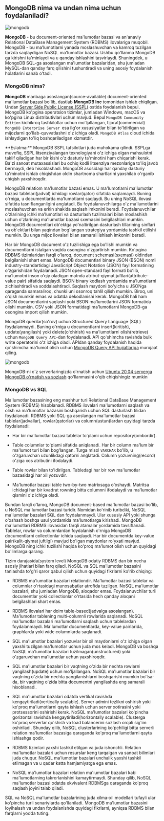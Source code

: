 
## MongoDB nima va undan nima uchun foydalaniladi?

![mongodb](/images/tutorials/database/mongo_db.jpeg)

**MongoDB** - bu document-oriented ma'lumotlar bazasi va an'anaviy Relational DataBase Management System (RDBMS) ilovalariga muqobil. MongoDB - bu ma'lumotlarni yanada moslashuvchan va kamroq tuzilgan tarzda saqlaydigan NoSQL ma'lumotlar bazasi. Ushbu qo'llanma MongoDB ga kirishni ta'minlaydi va u qanday ishlashini tasvirlaydi. Shuningdek, u MongoDB SQL-ga asoslangan ma'lumotlar bazalaridan, shu jumladan MySQL-dan qanday farq qilishini tushuntiradi va uning asosiy foydalanish holatlarini sanab o'tadi.

### MongoDB nima?

**MongoDB** manbaga asoslangan(source-available) document-oriented ma'lumotlar bazasi bo'lib, dastlab **MongoDB Inc** tomonidan ishlab chiqilgan. Undan [Server Side Public License (SSPL)](https://en.wikipedia.org/wiki/Server_Side_Public_License) ostida foydalanish bepul. MongoDB ko'pgina operatsion tizimlar, jumladan Windows, macOS va ko'pgina Linux distributivlari uchun mavjud. Bepul `MongoDB Community Edition` kichikroq tashkilotlar uchun mo'ljallangan, tijorat(commercial) `MongoDB Enterprise Server `esa ilg'or xususiyatlar bilan to'ldirilgan va mijozlarni qo'llab-quvvatlashni o'z ichiga oladi. `MongoDB Atlas` cloud ichida ishlaydigan to'liq boshqariladigan xizmatdir.

<Callout type="info" emoji="">
**Eslatma:**
MongoDB SSPL tafsilotlari juda muhokama qilindi. SSPLga muvofiq, SSPL litsenziyalangan texnologiyani o'z ichiga olgan mahsulotni taklif qiladigan har bir kishi o'z dasturiy ta'minotini ham chiqarishi kerak. Ba'zi sanoat mutaxassislari bu ochiq kodli litsenziya mezonlariga to'liq javob bermaydi, deb hisoblashadi. MongoDB asosidagi har qanday dasturiy ta'minotni ishlab chiqishdan oldin shartnoma shartlarini yaxshilab o'rganib chiqish yaxshiroqdir.
</Callout>

MongoDB relatiom ma'lumotlar bazasi emas. U ma'lumotlarni ma'lumotlar bazasi tablelari(jadval) ichidagi rowlar(qator) sifatida saqlamaydi. Buning o'rniga, u documentlarda ma'lumotlarni saqlaydi. Bu uning NoSQL ilovasi sifatida tasniflanganligini anglatadi. Bu foydalanuvchilarga o'z ma'lumotlarini moslashuvchan va erkin shaklda saqlash imkonini beradi. Foydalanuvchilar o'zlarining ichki ma'lumotlari va dasturlash tuzilmalari bilan moslashish uchun o'zlarining ma'lumotlar bazasi sxemasini belgilashlari mumkin. MongoDB documentlari ob'ektga yo'naltirilgan dasturlash tillarining sinflari va ob'ektlari bilan yaqindan bog'langan strategiya yordamida tashkil etilishi mumkin. Bu unga mijoz ilovalari bilan samarali ishlash imkonini beradi.

Har bir MongoDB document o'z tuzilishiga ega bo'lishi mumkin va documentlarni istalgan vaqtda osongina o'zgartirish mumkin. Ko'pgina RDBMS tizimlaridan farqli o'laroq, document schemasi(sxemasi) oldindan belgilanishi shart emas. MongoDB documentlari binary JSON (BSON) nomli industry-standartidagi JavaScript Object Notation (JSON) fayl formatining o'zgarishidan foydalanadi. JSON open-standard fayl formati boʻlib, maʼlumotni inson oʻqiy oladigan matnda atribut-qiymat juftlari(attribute-value pair) sifatida saqlaydi. BSON binary kodlash yordamida ma'lumotlarni zichlashtiradi va soddalashtiradi. Saqlash maydoni bo'yicha u JSONga qaraganda samaraliroq, chunki uni osonroq tahlil qilish mumkin. Biroq, uni o'qish mumkin emas va odatda dekodlanishi kerak. MongoDB hali ham JSON documentlarini saqlashi yoki BSON maʼlumotlarini JSON formatida olishi mumkin. CSV yoki JSON formatidagi ma'lumotlarni MongoDB-ga osongina import qilish mumkin.

MongoDB querilar(so'rov) uchun Structured Query Language (SQL) foydalanmaydi. Buning o'rniga u documentlarni insert(kiritish), update(yangilash) yoki delete(o'chirish) va ma'lumotlarni olish(retrieve) uchun `MongoDB Query API`-dan foydalanadi. API qo'shimcha ravishda bulk write operatorini o'z ichiga oladi. APIdan qanday foydalanish haqida qo'shimcha ma'lumot olish uchun [MongoDB Query API hujjatlariga](https://docs.mongodb.com/manual/crud/#std-label-crud) murojaat qiling.

![mongodb](/images/tutorials/database/1.svg)

MongoDB-ni o'z serverlaringizda o'rnatish uchun [Ubuntu 20.04 serverga MongoDB o'rnatish va sozlash](https://devops-journey.uz/guides/database/install-mongodb) qo'llanmasini o'qib chiqishingiz mumkin

### MongoDB vs SQL

Ma'lumotlar bazasining eng mashhur turi Relational DataBase Management System (RDBMS) hisoblanadi. RDBMS ilovalari ma'lumotlarni saqlash va olish va ma'lumotlar bazasini boshqarish uchun SQL dasturlash tilidan foydalanadi. RDBMS yoki SQL-ga asoslangan ma'lumotlar bazasi tablelar(jadvallar), rowlar(qatorlar) va column(ustun)lardan quyidagi tarzda foydalanadi:

* Har bir ma'lumotlar bazasi tablelar to'plami uchun repository(ombordir).

* Table columnlar to'plami sifatida aniqlanadi. Har bir column ma'lum bir ma'lumot turi bilan bog'langan. Turga misol `VARCHAR` bo'lib, u o'zgaruvchan uzunlikdagi qatorni anglatadi. Column yozuvning(record) o'ziga xos atributini ifodalaydi.

* Table rowlar bilan to'ldirilgan. Tabledagi har bir row ma'lumotlar bazasidagi har xil yozuvdir.

* Ma'lumotlar bazasi table two-by-two matrixsaga o'xshaydi. Matritsa ichidagi har bir kvadrat rowning bitta columnni ifodalaydi va ma'lumotlar qismini o'z ichiga oladi.

Bundan farqli o'laroq, MongoDB document-based ma'lumotlar bazasi bo'lib, u NoSQL ma'lumotlar bazasi turidir. Nomidan ko'rinib turibdiki, NoSQL ma'lumotlar bazalari SQL dan foydalanmaydi. Ular xususiy API yoki shunga o'xshash boshqa usul yordamida ma'lumotlarga kirishadi. MongoDB ma'lumotlari RDBMS ilovasidan farqli atamalar yordamida tavsiflanadi. Tablelar, rowlar va columnlardan foydalanish o'rniga MongoDB documentlarni collectionlar ichida saqlaydi. Har bir documentda key-value pair(kalit-qiymat juftligi) mavjud bo'lgan maydonlar ro'yxati mavjud. MongoDB ning ichki tuzilishi haqida ko'proq ma'lumot olish uchun quyidagi bo'limlarga qarang. 

Tizim darajasida(system level) MongoDB odatiy RDBMS dan bir necha asosiy jihatlari bilan farq qiladi. NoSQL va SQL ma'lumotlar bazasini tanlashda to'g'ri qaror qabul qilish uchun quyidagi fikrlarni ko'rib chiqing:

* RDBMS ma'lumotlar bazalari relationdir. Ma'lumotlar bazasi tablelar va columnlar o'rtasidagi munosabatlar atrofida tuzilgan. NoSQL ma'lumotlar bazalari, shu jumladan MongoDB, aloqador emas. Foydalanuvchilar turli documentlar yoki collectionlar o'rtasida hech qanday aloqani belgilashlari shart emas.

* RDBMS ilovalari har doim table-based(jadvalga asoslangan). Ma'lumotlar tablening multi-columnli rowlarida saqlanadi. NoSQL ma'lumotlar bazalari ma'lumotlarni saqlash uchun tablelardan foydalanmaydi. Ma'lumotlar documentlarda, key-value pairlarida, graphlarda yoki wide columnlarda saqlanadi.

* SQL ma'lumotlar bazalari yozuvlar bir xil maydonlarni o'z ichiga olgan yaxshi tuzilgan ma'lumotlar uchun juda mos keladi. MongoDB va boshqa NoSQL ma'lumotlar bazalari tuzilmagan(unstructured) yoki o'zgaruvchan ma'lumotlar uchun yaxshiroqdir.

* SQL ma'lumotlar bazalari bir vaqtning o'zida bir nechta rowlarni yangilash(update) uchun mo'ljallangan. NoSQL ma'lumotlar bazalari bir vaqtning o'zida bir nechta yangilanishlarni boshqarishi mumkin bo'lsa-da, bir vaqtning o'zida bitta documentni yangilashda eng samarali hisoblanadi.

* SQL ma'lumotlar bazalari odatda vertikal ravishda kengaytiriladi(vertically scalable). Server admini tezlikni oshirish yoki ko'proq ma'lumotlarni qayta ishlash uchun server xotirasini yoki protsessorini oshirishi kerak. NoSQL ma'lumotlar bazalari ko'pincha gorizontal ravishda kengaytiriladi(horizontally scalable). Clusterga ko'proq serverlar qo'shish va load balancerini sozlash orqali sig'im oshiriladi. Shunday qilib, NoSQL clusterlarining ko'pchiligi bitta serverli relation ma'lumotlar bazasiga qaraganda ko'proq ma'lumotlarni qayta ishlashga qodir.

* RDBMS tizimlari yaxshi tashkil etilgan va juda ishonchli. Relation ma'lumotlar bazalari uchun resurslar keng tarqalgan va sanoat bilimlari juda chuqur. NoSQL ma'lumotlar bazalari unchalik yaxshi tashkil etilmagan va u qadar katta hamjamiyatga ega emas.

* NoSQL ma'lumotlar bazalari relation ma'lumotlar bazalari kabi ma'lumotlarning takrorlanishini kamaytirmaydi. Shunday qilib, NoSQL ma'lumotlar bazasi odatda ekvivalent RDBMSga qaraganda ko'proq saqlash joyini talab qiladi.

SQL va NoSQL ma'lumotlar bazalarining juda xilma-xil modellari tufayli ular ko'pincha turli senariylarda qo'llaniladi. MongoDB ma'lumotlar bazasini loyihalash va undan foydalanishda quyidagi fikrlarni, ayniqsa RDBMS bilan farqlarni yodda tuting.